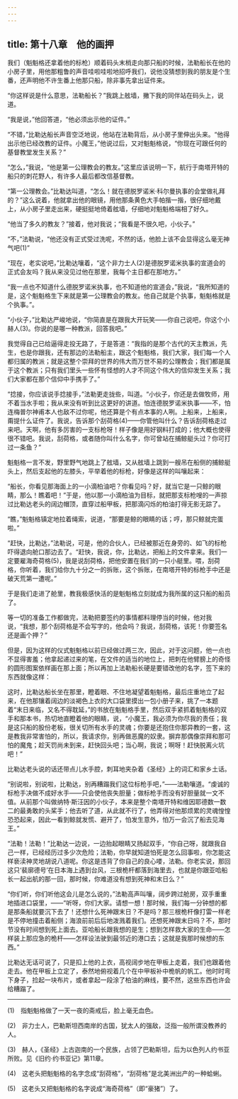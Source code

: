 ```yaml
---
---
---
```

title: 第十八章　他的画押
---






我们（魁魁格还拿着他的标枪）顺着码头末梢走向那只船的时候，法勒船长在他的小房子里，用他那粗鲁的声音哇啦哇啦地招呼我们，说他没猜想到我的朋友是个生番，还声明他不许生番上他那只船，除非事先拿出证件来。

“你这样说是什么意思，法勒船长？”我跳上舷墙，撇下我的同伴站在码头上，说道。

“我是说，”他回答道，“他必须出示他的证件。”

“不错，”比勒达船长声音空泛地说，他站在法勒背后，从小房子里伸出头来。“他得出示他已经改教的证件。小魔王，”他说过后，又对魁魁格说，“你现在可跟任何的基督教堂发生关系？”

“怎么，”我说，“他是第一公理教会的教友。”这里应该说明一下，航行于南塔开特的船只的刺花野人，有许多人最后都改信基督教。

“第一公理教会。”比勒达叫道，“怎么！就在德脱罗诺米·科尔曼执事的会堂做礼拜的？”这么说着，他就拿出他的眼镜，用他那条黄色大手帕揩一揩，很仔细地戴上，从小房子里走出来，硬挺挺地倚着舷墙，仔细地对魁魁格端相了好久。

“他当了多久的教友？”接着，他对我说；“我看是不很久吧，小伙子。”

“不，”法勒说，“他还没有正式受过洗呢，不然的话，他脸上该不会显得这么毫无神气吧(1)”

“现在，老实说吧，”比勒达嚷着，“这个非力士人(2)是德脱罗诺米执事的宣道会的正式会友吗？我从来没见过他在那里，我每个主日都在那地方。”

“我一点也不知道什么德脱罗诺米执事，也不知道他的宣道会，”我说，“我所知道的是，这个魁魁格生下来就是第一公理教会的教友。他自己就是个执事，魁魁格就是个执事。”。

“小伙子，”比勒达严峻地说，“你简直是在跟我大开玩笑——你自己说吧，你这个小赫人(3)。你说的是哪一种教派，回答我吧。”

我觉得自己已给逼得走投无路了，于是答道：“我指的是那个古代的天主教派，先生，也是你跟我，还有那边的法勒船主，跟这个魁魁格，我们大家，我们每一个人都归属的教派；就是这整个崇拜的世界的伟大而万世不易的公理教会；我们都是属于这个教派；只有我们里头一些怀有怪想的人才不同这个伟大的信仰发生关系；我们大家都在那个信仰中手携手了。”

“捻接，你应该说手捻接手，”法勒更走拢些，叫道。“小伙子，你还是去做牧师，用不着当水手啦；我从来没有听到比这更好的讲道。怕连德脱罗诺米执事——不，怕连梅普尔神甫本人也敌不过你呢，他还算是个有点本事的人咧。上船来，上船来，甭提什么证件了。我说，告诉那个刮荷格(4)——你管他叫什么？告诉刮荷格走过来吧。天啊，他有多厉害的一支标枪呀！样子像是用好钢料打成的；他大概也使得很不错吧。我说，刮荷格，或者随你叫什么名字，你可曾站在捕鲸艇头过？你可打过一条鱼？”

魁魁格一言不发，野里野气地跳上了舷墙，又从舷墙上跳到一艘吊在船侧的捕鲸艇头上，然后支起他的左膝头，平举着他的标枪，好像是这样的叫嚷起来：

“船长，你看见那海面上的一小滴柏油吧？你看见吗？好，就当它是一只鲸的眼睛，那么！瞧着吧！”于是，他以那一小滴柏油为目标，就把那支标枪嗖的一声掠过比勒达老头的阔边帽顶，直穿过船甲板，把那滴闪烁的柏油打得无影无踪了。

“瞧，”魁魁格镇定地拉着绳索，说道，“那要是鲸的眼睛的话；哼，那只鲸就完蛋啦。”

“赶快，比勒达，”法勒说，可是，他的合伙人，已经被那近在身旁的、如飞的标枪吓得退向舱口那边去了。“赶快，我说，你，比勒达，把船上的文件拿来。我们一定要雇海奇荷格(5)，我是说刮荷格，把他安置在我们的一只小艇里。喂，刮荷格，你听着，我们给你九十分之一的拆账，这个拆账，在南塔开特的标枪手中还是破天荒第一遭呢。”

于是我们走进了舱里，教我极感快活的是魁魁格立刻就成为我所属的这只船的船员了。

等一切的准备工作都做完，法勒把要签约的事情都料理停当的时候，他对我说，“我想，那个刮荷格是不会写字的，他会吗？我说，刮荷格，该死！你要签名还是画个押？”

但是，因为这样的仪式魁魁格以前已经做过两三次，因此，对于这问题，他一点也不显得害羞；他拿起递过来的笔，在文件的适当的地位上，把刺在他臂膀上的奇怪的圆形图案依样画在那上面；所以再加上法勒船长硬是要错改他的名字，签下来的东西就像这样：



这时，比勒达船长坐在那里，瞪着眼、不住地凝望着魁魁格，最后庄重地立了起来，在他那镶着阔边的淡褐色上衣的大口袋里摸出一包小册子来，挑了一本题着“末日来临，又名不得耽延，”的书放在魁魁格手里，然后双手紧抓着魁魁格的双手和那本书，热切地直瞪着他的眼睛，说，“小魔王，我必须为你尽我的责任；我是这只船的股份老板，很关切所有水手的灵魂；你要是还抱住你那异教的一套，这是教我非常害怕的，所以，我请求你，别再做恶魔的奴隶。摒弃那偶像崇拜和那可怕的魔鬼；趁天罚尚未到来，赶快回头吧；当心啊，我说；啊呀！赶快脱离火坑吧！”

比勒达老头说的话还带点儿水手腔，刺耳地夹杂着《圣经》上的词汇和家乡土话。

“别说啦，别说啦，比勒达，别再糟蹋我们这位标枪手吧，”——法勒嚷道。“虔诚的标枪手决做不成好水手——只会使他丧失胆量；做标枪手而没有好胆量就一文不值。从前那个叫做纳特·斯汪因的小伙子，本来是整个南塔开特和维因耶德数一数二的最勇敢的头桨手；他去听了道，从此就不行了，他弄得对他那烦累的灵魂惶惶恐恐起来，因此一看到鲸就发慌、避开了，怕发生意外，怕万一会沉了船去见海王。”

“法勒！法勒！”比勒达一边说，一边抬起眼睛又扬起双手，“你自己呀，就跟我自己一样，已经经历过多少次危险；法勒，你早就知道怕死是怎么回事啦，你怎能这样亵渎神灵地胡说八道呢。你这是违背了你自己的良心喽，法勒。你老实说，那回这只‘裴廓德号’在日本海上遇到台风，三根桅杆都落到海里去，也就是你跟亚哈船长一起出航的那一回，那时候，你难道没有想到死神和末日么？”

“你们听，你们听他这会儿是怎么说的，”法勒高声叫嚷，阔步跨过舱房，双手重重地插进口袋里，——“听呀，你们大家。请想一想！那时候，我们每一分钟想的都是那条船就要沉下去了！还想什么死神跟末日？不是吗？那三根桅杆像打雷一样老是不停地撞击着船侧；海浪前前后后地泼溅着我们。还想死神跟末日吗？不，那时节没有时间想到死上面去。亚哈船长跟我想的是生；想到怎样救大家的生命——怎样装上那应急的桅杆——怎样设法驶到最邻近的港口去；这就是我那时候想的东西。”

比勒达无话可说了，只是扣上他的上衣，高视阔步地在甲板上走着，我们也跟着他走去。他在甲板上立定了，泰然地俯视着几个在中甲板补中桅帆的帆工。他时时弯下身子，捡起一块布片，或者拿起一段涂了柏油的麻线，要不然，这些东西也许会给糟蹋了。





* * *



(1)　指魁魁格做了一天一夜的斋戒后，脸上毫无血色。

(2)　非力士人，巴勒斯坦西南岸的古国，犹太人的强敌，泛指一般所谓没教养的人。

(3)　赫人，《圣经》上古迦南的一个民族，占领了巴勒斯坦，后为以色列人约书亚所败。见《旧约·约书亚记》第11章。

(4)　这老头把魁魁格的名字念成“刮荷格”，“刮荷格”是北美洲出产的一种蛤蜊。

(5)　这老头又把魁魁格的名字说成“海奇荷格”（即“豪猪”）了。